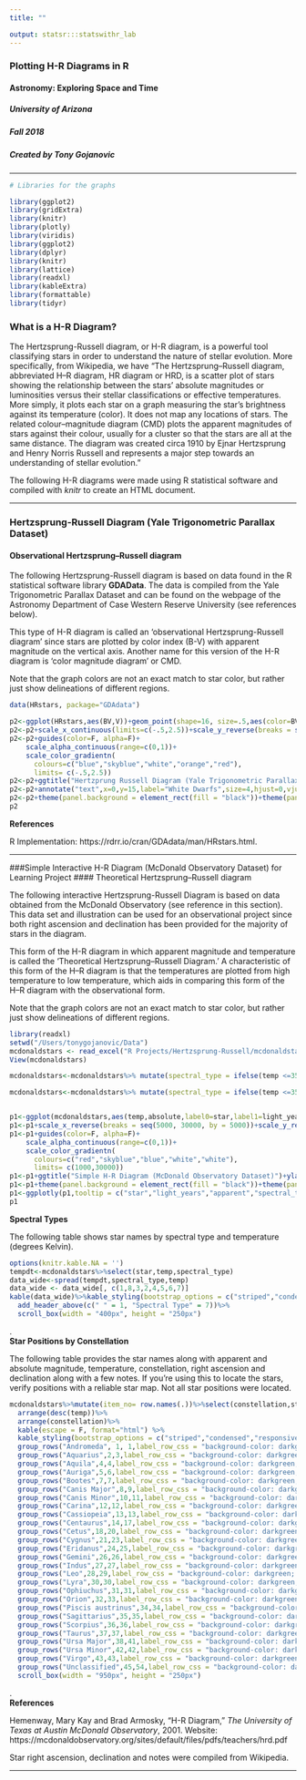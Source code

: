 ```yaml
---
title: ""

output: statsr:::statswithr_lab
---
```


### Plotting H-R Diagrams in R
#### Astronomy: Exploring Space and Time
##### University of Arizona
##### Fall 2018
##### Created by Tony Gojanovic
***

```r
# Libraries for the graphs

library(ggplot2)
library(gridExtra)
library(knitr)
library(plotly)
library(viridis)
library(ggplot2)
library(dplyr)
library(knitr)
library(lattice)
library(readxl)
library(kableExtra)
library(formattable)
library(tidyr)

```

### What is a H-R Diagram?

The Hertzsprung-Russell diagram, or H-R diagram, is a powerful tool classifying stars in order to understand the nature of stellar evolution.  More specifically, from Wikipedia, we have "The Hertzsprung–Russell diagram, abbreviated H–R diagram, HR diagram or HRD, is a scatter plot of stars showing the relationship between the stars' absolute magnitudes or luminosities versus their stellar classifications or effective temperatures. More simply, it plots each star on a graph measuring the star's brightness against its temperature (color). It does not map any locations of stars. The related colour–magnitude diagram (CMD) plots the apparent magnitudes of stars against their colour, usually for a cluster so that the stars are all at the same distance. The diagram was created circa 1910 by Ejnar Hertzsprung and Henry Norris Russell and represents a major step towards an understanding of stellar evolution."

The following H-R diagrams were made using R statistical software and compiled with *knitr* to create an HTML document.

***

### Hertzsprung-Russell Diagram (Yale Trigonometric Parallax Dataset)
#### Observational Hertzsprung–Russell diagram

The following Hertzsprung-Russell diagram is based on data found in the  R statistical software library **GDAData**. The data is compiled from the Yale Trigonometric Parallax Dataset and can be found on the webpage of the Astronomy Department of Case Western Reserve University (see references below).

This type of H-R diagram is  called an 'observational Hertzsprung-Russell diagram' since stars are plotted by color index (B-V) with apparent magnitude on the vertical axis.  Another name for this version of the H-R diagram is 'color magnitude diagram' or CMD.

Note that the graph colors are not an exact match to star color, but rather just show delineations of different regions.

```r
data(HRstars, package="GDAdata")
```

```r
p2<-ggplot(HRstars,aes(BV,V))+geom_point(shape=16, size=.5,aes(color=BV))
p2<-p2+scale_x_continuous(limits=c(-.5,2.5))+scale_y_reverse(breaks = seq(-24,24,by=2))
p2<-p2+guides(color=F, alpha=F)+
    scale_alpha_continuous(range=c(0,1))+
    scale_color_gradientn(
      colours=c("blue","skyblue","white","orange","red"),
      limits= c(-.5,2.5))
p2<-p2+ggtitle("Hertzprung Russell Diagram (Yale Trigonometric Parallax Dataset)")+xlab("Color Index B-V")+ylab("Abolute Magnitude")
p2<-p2+annotate("text",x=0,y=15,label="White Dwarfs",size=4,hjust=0,vjust=0,color="white")+annotate("text",x=1.75,y=12,label="Main Sequence",size=4,hjust=0,vjust=0,color="white")+annotate("text",x=1.9,y=4,label="Giants",size=4,hjust=0,vjust=0,color="white")+annotate("text",x=2,y=-0,label="Supergiants",size=4,hjust=0,vjust=0,color="white")
p2<-p2+theme(panel.background = element_rect(fill = "black"))+theme(panel.grid.major = element_blank(), panel.grid.minor = element_blank())
p2
```

**References**

R Implementation: https://rdrr.io/cran/GDAdata/man/HRstars.html.

***

###Simple Interactive H-R Diagram (McDonald Observatory Dataset) for Learning Project
#### Theoretical Hertzsprung–Russell diagram

The following interactive Hertzsprung-Russell Diagram is based on data obtained from the McDonald Observatory (see reference in this section).  This data set and illustration can be used for an observational project since both right ascension and declination has been provided for the majority of stars in the diagram.

This form of the H-R diagram in which apparent magnitude and temperature is called the 'Theoretical Hertzsprung–Russell Diagram.' A characteristic of this form of the H–R diagram is that the temperatures are plotted from high temperature to low temperature, which aids in comparing this form of the H–R diagram with the observational form.

Note that the graph colors are not an exact match to star color, but rather just show delineations of different regions.

```r
library(readxl)
setwd("/Users/tonygojanovic/Data")
mcdonaldstars <- read_excel("R Projects/Hertzsprung-Russell/mcdonaldstars.xlsx")
View(mcdonaldstars)
```

```r
mcdonaldstars<-mcdonaldstars%>% mutate(spectral_type = ifelse(temp <=3500  & temp > 2000, "M", ifelse(temp <=4900 & temp >3500, "K",ifelse(temp <=6000 & temp > 4900,"G",ifelse(temp <=7400 & temp > 60000,"F",ifelse(temp  <=9900 & temp > 7400,"A",ifelse(temp<=28000 & temp > 9900, "B",ifelse(temp <=50000 & temp > 28000,"O","F"))))))))
```

```r

mcdonaldstars<-mcdonaldstars%>% mutate(spectral_type = ifelse(temp <=3500  & temp > 2000, "M", ifelse(temp <=4900 & temp >3500, "K",ifelse(temp <=6000 & temp > 4900,"G",ifelse(temp <=7400 & temp > 60000,"F",ifelse(temp  <=9900 & temp > 7400,"A",ifelse(temp<=28000 & temp > 9900, "B",ifelse(temp <=50000 & temp > 28000,"O","F"))))))))


p1<-ggplot(mcdonaldstars,aes(temp,absolute,label0=star,label1=light_years,label2=apparent,label3=spectral_type,label4=temp,label5=constellation,label6=notes,label7=RA,label8=Dec))+geom_point(aes(color=temp))
p1<-p1+scale_x_reverse(breaks = seq(5000, 30000, by = 5000))+scale_y_reverse(breaks = seq(-10,20,by=2))
p1<-p1+guides(color=F, alpha=F)+
    scale_alpha_continuous(range=c(0,1))+
    scale_color_gradientn(
      colours=c("red","skyblue","blue","white","white"),
      limits= c(1000,30000))
p1<-p1+ggtitle("Simple H-R Diagram (McDonald Observatory Dataset)")+ylab("Absolute Magnitude")+xlab("Degrees Kelvin")
p1<-p1+theme(panel.background = element_rect(fill = "black"))+theme(panel.grid.major = element_blank(), panel.grid.minor = element_blank())
p1<-ggplotly(p1,tooltip = c("star","light_years","apparent","spectral_type","constellation","notes","RA","Dec"))
p1
```

**Spectral Types**

The following table shows star names by spectral type and temperature (degrees Kelvin).

```r
options(knitr.kable.NA = '')
tempdt<-mcdonaldstars%>%select(star,temp,spectral_type)
data_wide<-spread(tempdt,spectral_type,temp)
data_wide <- data_wide[, c(1,8,3,2,4,5,6,7)]
kable(data_wide)%>%kable_styling(bootstrap_options = c("striped","condensed","responsive"),font_size=12, full_width = F,position = "left")%>%
  add_header_above(c(" " = 1, "Spectral Type" = 7))%>%
  scroll_box(width = "400px", height = "250px")

```
.  
**Star Positions by Constellation**

The following table provides the star names along with apparent and absolute magnitude, temperature, constellation, right ascension and declination along with a few notes.  If you're using this to locate the stars, verify positions with a reliable star map.  Not all star positions were located.

```r
mcdonaldstars%>%mutate(item_no= row.names(.))%>%select(constellation,star,apparent,absolute,temp,spectral_type, RA,Dec,notes) %>% 
  arrange(desc(temp))%>%
  arrange(constellation)%>%
  kable(escape = F, format="html") %>%
  kable_styling(bootstrap_options = c("striped","condensed","responsive"),font_size=12, full_width = F)%>%
  group_rows("Andromeda", 1, 1,label_row_css = "background-color: darkgreen; color: white;")%>%
  group_rows("Aquarius",2,3,label_row_css = "background-color: darkgreen; color: white;")%>%
  group_rows("Aquila",4,4,label_row_css = "background-color: darkgreen; color: white;")%>%
  group_rows("Auriga",5,6,label_row_css = "background-color: darkgreen; color: white;")%>%
  group_rows("Bootes",7,7,label_row_css = "background-color: darkgreen; color: white;")%>%
  group_rows("Canis Major",8,9,label_row_css = "background-color: darkgreen; color: white;")%>%
  group_rows("Canis Minor",10,11,label_row_css = "background-color: darkgreen; color: white;")%>%
  group_rows("Carina",12,12,label_row_css = "background-color: darkgreen; color: white;")%>%
  group_rows("Cassiopeia",13,13,label_row_css = "background-color: darkgreen; color: white;")%>%
  group_rows("Centaurus",14,17,label_row_css = "background-color: darkgreen; color: white;")%>%
  group_rows("Cetus",18,20,label_row_css = "background-color: darkgreen; color: white;")%>%
  group_rows("Cygnus",21,23,label_row_css = "background-color: darkgreen; color: white;")%>%
  group_rows("Eridanus",24,25,label_row_css = "background-color: darkgreen; color: white;")%>%
  group_rows("Gemini",26,26,label_row_css = "background-color: darkgreen; color: white;")%>%
  group_rows("Indus",27,27,label_row_css = "background-color: darkgreen; color: white;")%>%
  group_rows("Leo",28,29,label_row_css = "background-color: darkgreen; color: white;")%>%
  group_rows("Lyra",30,30,label_row_css = "background-color: darkgreen; color: white;")%>%
  group_rows("Ophiuchus",31,31,label_row_css = "background-color: darkgreen; color: white;")%>%
  group_rows("Orion",32,33,label_row_css = "background-color: darkgreen; color: white;")%>%
  group_rows("Piscis austrinus",34,34,label_row_css = "background-color: darkgreen; color: white;")%>%
  group_rows("Sagittarius",35,35,label_row_css = "background-color: darkgreen; color: white;")%>%
  group_rows("Scorpius",36,36,label_row_css = "background-color: darkgreen; color: white;")%>%
  group_rows("Taurus",37,37,label_row_css = "background-color: darkgreen; color: white;")%>%
  group_rows("Ursa Major",38,41,label_row_css = "background-color: darkgreen; color: white;")%>%
  group_rows("Ursa Minor",42,42,label_row_css = "background-color: darkgreen; color: white;")%>%
  group_rows("Virgo",43,43,label_row_css = "background-color: darkgreen; color: white;")%>%
  group_rows("Unclassified",45,54,label_row_css = "background-color: darkgreen; color: white;")%>%
  scroll_box(width = "950px", height = "250px")
```

.  
**References**

Hemenway, Mary Kay and Brad Armosky, "H-R Diagram," *The University of Texas at Austin McDonald Observatory*, 2001.
Website: https://mcdonaldobservatory.org/sites/default/files/pdfs/teachers/hrd.pdf

Star right ascension, declination and notes were compiled from Wikipedia.

***

